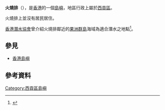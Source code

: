 {{Coord|22|16|34.01|N|114|21|33.38|E|type:isle|display=title}}
'''火燒排'''（{{lang-en|Fo Siu Pai}}），是[[香港|香港]]的一個[[島嶼|島嶼]]，地區行政上屬於[[西貢區|西貢區]]。

火燒排上並沒有居民居住。

[[香港潛水協會|香港潛水協會]]曾介紹火燒排鄰近的[[果洲群島|果洲群島]]海域為適合潛水之地點<ref>{{cite web |author1=香港潛水協會 |title=香港域內潛點推介 |url=http://www.hkua.org.hk/dl/HKUA_Trainning_Suggestion_for_HKDiveSite_20090703.pdf |website=untitled |accessdate=2020-08-18 |archive-date=2020-03-13 |archive-url=https://web.archive.org/web/20200313123446/http://www.hkua.org.hk/dl/HKUA_Trainning_Suggestion_for_HKDiveSite_20090703.pdf |dead-url=no }}</ref>。

== 參見 ==
*[[香港島嶼|香港島嶼]]

== 參考資料 ==
{{Reflist}}

{{香港地理小作品}}
{{香港島嶼}}
[[Category:西貢區島嶼|Category:西貢區島嶼]]